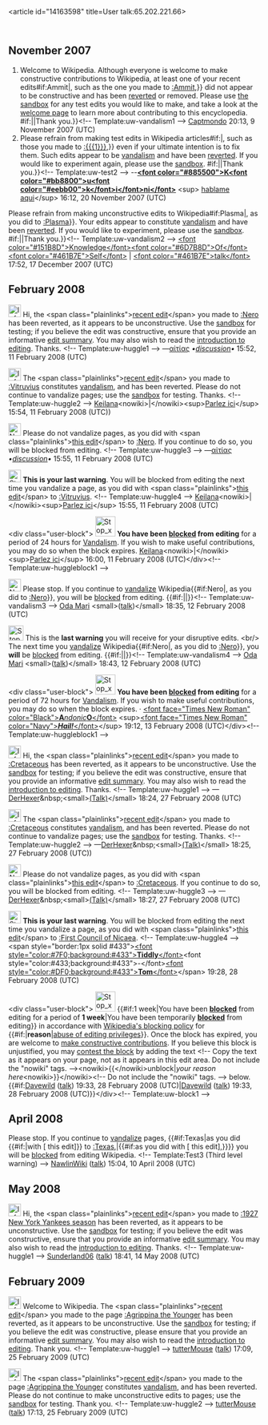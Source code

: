 <article id="14163598" title=User talk:65.202.221.66>
	<talkpage id="14163598" title="User talk:65.202.221.66">
{{SharedIPEDU|WILLIAMS SCHOOL}}



== November 2007 ==
#{{{icon|[[Image:Information.svg|25px]] }}}Welcome to Wikipedia. Although everyone is welcome to make constructive contributions to Wikipedia, at least one of your recent edits{{{{{subst|}}}#if:Ammit|, such as the one you made to [[:Ammit]],}} did not appear to be constructive and has been [[Help:Reverting|reverted]] or removed.  Please use [[Wikipedia:Sandbox|the sandbox]] for any test edits you would like to make, and take a look at the [[Wikipedia:Introduction|welcome page]] to learn more about contributing to this encyclopedia. {{{{{subst|}}}#if:{{{2|}}}|{{{2}}}|Thank you.}}&lt;!-- Template:uw-vandalism1 --&gt; [[User:Captmondo|Captmondo]] 20:13, 9 November 2007 (UTC)
#{{{icon|[[Image:Information.svg|25px]] }}}Please refrain from making test edits in Wikipedia articles{{{{{subst|}}}#if:{{{1|}}}|, such as those you made to [[:{{{1}}}]],}} even if your ultimate intention is to fix them.  Such edits appear to be [[Wikipedia:Vandalism|vandalism]] and have been [[Help:Reverting|reverted]].  If you would like to experiment again, please use the [[Wikipedia:Sandbox|sandbox]]. {{{{{subst|}}}#if:{{{2|}}}|{{{2}}}|Thank you.}}&lt;!-- Template:uw-test2 --&gt; --[[User:Kukini|'''&lt;font color=&quot;#885500&quot;&gt;K&lt;font color=&quot;#bb8800&quot;&gt;u&lt;font color=&quot;#eebb00&quot;&gt;k&lt;/font&gt;i&lt;/font&gt;ni&lt;/font&gt;''']] &lt;sup&gt; [[User talk:kukini|hablame aqui]]&lt;/sup&gt; 16:12, 20 November 2007 (UTC)


{{{icon|[[Image:Information.svg|25px]] }}}Please refrain from making unconstructive edits to Wikipedia{{{{{subst|}}}#if:Plasma|, as you did to [[:Plasma]]}}. Your edits appear to constitute [[Wikipedia:Vandalism|vandalism]] and have been [[Help:Reverting|reverted]]. If you would like to experiment, please use the [[Wikipedia:Sandbox|sandbox]]. {{{{{subst|}}}#if:{{{2|}}}|{{{2}}}|Thank you.}}&lt;!-- Template:uw-vandalism2 --&gt; [[User:KnowledgeOfSelf|&lt;font color=&quot;#151B8D&quot;&gt;Knowledge&lt;/font&gt;&lt;font color=&quot;#6D7B8D&quot;&gt;Of&lt;/font&gt;&lt;font color=&quot;#461B7E&quot;&gt;Self&lt;/font&gt;]] | [[User talk:KnowledgeOfSelf|&lt;font color=&quot;#461B7E&quot;&gt;talk&lt;/font&gt;]] 17:52, 17 December 2007 (UTC)

== February 2008 ==

[[Image:Information.png|25px|left]] Hi, the &lt;span class=&quot;plainlinks&quot;&gt;[http://en.wikipedia.org/wiki/Nero?diff=190639681 recent edit]&lt;/span&gt; you made to [[:Nero]] has been reverted, as it appears to be unconstructive. Use the [[Wikipedia:Sandbox|sandbox]] for testing; if you believe the edit was constructive, ensure that you provide an informative [[Help:Edit summary|edit summary]]. You may also wish to read the [[Wikipedia:Introduction|introduction to editing]]. Thanks. &lt;!-- Template:uw-huggle1 --&gt; —[[user:aitias|αἰτίας]] ''•''[[User talk:Aitias|''discussion'']]''•'' 15:52, 11 February 2008 (UTC)

[[Image:Information.png|25px|left]] The &lt;span class=&quot;plainlinks&quot;&gt;[http://en.wikipedia.org/wiki/Vitruvius?diff=190639897 recent edit]&lt;/span&gt; you made to [[:Vitruvius]] constitutes [[Wikipedia:Vandalism|vandalism]], and has been reverted. Please do not continue to vandalize pages; use the [[Wikipedia:Sandbox|sandbox]] for testing. Thanks. &lt;!-- Template:uw-huggle2 --&gt; [[User:Keilana|Keilana]]&lt;nowiki&gt;|&lt;/nowiki&gt;&lt;sup&gt;[[User talk:Keilana|Parlez ici]]&lt;/sup&gt; 15:54, 11 February 2008 (UTC))

[[Image:Nuvola apps important.svg|25px|left]] Please do not vandalize pages, as you did with &lt;span class=&quot;plainlinks&quot;&gt;[http://en.wikipedia.org/wiki/Nero?diff=190640145 this edit]&lt;/span&gt; to [[:Nero]]. If you continue to do so, you will be blocked from editing. &lt;!-- Template:uw-huggle3 --&gt; —[[user:aitias|αἰτίας]] ''•''[[User talk:Aitias|''discussion'']]''•'' 15:55, 11 February 2008 (UTC)

[[Image:Stop hand nuvola.svg|25px|left]] '''This is your last warning'''. You will be blocked from editing the next time you vandalize a page, as you did with &lt;span class=&quot;plainlinks&quot;&gt;[http://en.wikipedia.org/wiki/Vitruvius?diff=190640285 this edit]&lt;/span&gt; to [[:Vitruvius]]. &lt;!-- Template:uw-huggle4 --&gt; [[User:Keilana|Keilana]]&lt;nowiki&gt;|&lt;/nowiki&gt;&lt;sup&gt;[[User talk:Keilana|Parlez ici]]&lt;/sup&gt; 15:55, 11 February 2008 (UTC)

&lt;div class=&quot;user-block&quot;&gt; [[Image:Stop x nuvola.svg|40px|left]] '''You have been [[Wikipedia:Blocking policy|blocked]] from editing''' for a period of 24 hours for [[Wikipedia:Vandalism|Vandalism]]. If you wish to make useful contributions, you may do so when the block expires. [[User:Keilana|Keilana]]&lt;nowiki&gt;|&lt;/nowiki&gt;&lt;sup&gt;[[User talk:Keilana|Parlez ici]]&lt;/sup&gt; 16:00, 11 February 2008 (UTC)&lt;/div&gt;&lt;!-- Template:uw-huggleblock1 --&gt;

[[Image:Nuvola apps important.svg|25px]] Please stop. If you continue to [[Wikipedia:Vandalism|vandalize]] Wikipedia{{#if:Nero|, as you did to [[:Nero]]}}, you will be [[Wikipedia:Blocking policy|blocked]] from editing. {{#if:|{{{2}}}|}}&lt;!-- Template:uw-vandalism3 --&gt; [[User:Oda Mari|Oda Mari]] &lt;small&gt;([[User talk:Oda Mari|talk]])&lt;/small&gt; 18:35, 12 February 2008 (UTC)

[[Image:Stop hand nuvola.svg|30px]] This is the '''last warning''' you will receive for your disruptive edits. &lt;br/&gt; The next time you [[Wikipedia:Vandalism|vandalize]] Wikipedia{{#if:Nero|, as you did to [[:Nero]]}}, you '''will''' be [[Wikipedia:Blocking policy|blocked]] from editing. {{#if:|{{{2}}}|}}&lt;!-- Template:uw-vandalism4 --&gt; [[User:Oda Mari|Oda Mari]] &lt;small&gt;([[User talk:Oda Mari|talk]])&lt;/small&gt; 18:43, 12 February 2008 (UTC)

&lt;div class=&quot;user-block&quot;&gt; [[Image:Stop x nuvola.svg|40px|left]] '''You have been [[Wikipedia:Blocking policy|blocked]] from editing''' for a period of 72 hours for [[Wikipedia:Vandalism|Vandalism]]. If you wish to make useful contributions, you may do so when the block expires. · [[User:AndonicO|&lt;font face=&quot;Times New Roman&quot; color=&quot;Black&quot;&gt;'''A'''''ndonic'''''O'''&lt;/font&gt;]] &lt;sup&gt;[[User talk:AO|&lt;font face=&quot;Times New Roman&quot; color=&quot;Navy&quot;&gt;'''''Hail!'''''&lt;/font&gt;]]&lt;/sup&gt; 19:12, 13 February 2008 (UTC)&lt;/div&gt;&lt;!-- Template:uw-huggleblock1 --&gt;

[[Image:Information.png|25px|left]] Hi, the &lt;span class=&quot;plainlinks&quot;&gt;[http://en.wikipedia.org/wiki/Cretaceous?diff=194461774 recent edit]&lt;/span&gt; you made to [[:Cretaceous]] has been reverted, as it appears to be unconstructive. Use the [[Wikipedia:Sandbox|sandbox]] for testing; if you believe the edit was constructive, ensure that you provide an informative [[Help:Edit summary|edit summary]]. You may also wish to read the [[Wikipedia:Introduction|introduction to editing]]. Thanks. &lt;!-- Template:uw-huggle1 --&gt; —[[User:DerHexer|DerHexer]]&amp;nbsp;&lt;small&gt;[[User talk:DerHexer|(Talk)]]&lt;/small&gt; 18:24, 27 February 2008 (UTC)

[[Image:Information.png|25px|left]] The &lt;span class=&quot;plainlinks&quot;&gt;[http://en.wikipedia.org/wiki/Cretaceous?diff=194462115 recent edit]&lt;/span&gt; you made to [[:Cretaceous]] constitutes [[Wikipedia:Vandalism|vandalism]], and has been reverted. Please do not continue to vandalize pages; use the [[Wikipedia:Sandbox|sandbox]] for testing. Thanks. &lt;!-- Template:uw-huggle2 --&gt; —[[User:DerHexer|DerHexer]]&amp;nbsp;&lt;small&gt;[[User talk:DerHexer|(Talk)]]&lt;/small&gt; 18:25, 27 February 2008 (UTC))

[[Image:Nuvola apps important.svg|25px|left]] Please do not vandalize pages, as you did with &lt;span class=&quot;plainlinks&quot;&gt;[http://en.wikipedia.org/wiki/Cretaceous?diff=194462568 this edit]&lt;/span&gt; to [[:Cretaceous]]. If you continue to do so, you will be blocked from editing. &lt;!-- Template:uw-huggle3 --&gt; —[[User:DerHexer|DerHexer]]&amp;nbsp;&lt;small&gt;[[User talk:DerHexer|(Talk)]]&lt;/small&gt; 18:27, 27 February 2008 (UTC)

[[Image:Stop hand nuvola.svg|25px|left]] '''This is your last warning'''. You will be blocked from editing the next time you vandalize a page, as you did with &lt;span class=&quot;plainlinks&quot;&gt;[http://en.wikipedia.org/wiki/First_Council_of_Nicaea?diff=194716714 this edit]&lt;/span&gt; to [[:First Council of Nicaea]]. &lt;!-- Template:uw-huggle4 --&gt; &lt;span style=&quot;border:1px solid #433&quot;&gt;[[User:Tiddly Tom|&lt;font style=&quot;color:#7F0;background:#433&quot;&gt;'''Tiddly'''&lt;/font&gt;]]&lt;font style=&quot;color:#433;background:#433&quot;&gt;-&lt;/font&gt;[[User Talk:Tiddly Tom|&lt;font style=&quot;color:#DF0;background:#433&quot;&gt;'''Tom'''&lt;/font&gt;]]&lt;/span&gt; 19:28, 28 February 2008 (UTC)

&lt;div class=&quot;user-block&quot;&gt; [[Image:Stop x nuvola with clock.svg|40px|left]] {{#if:1 week|You have been '''[[Wikipedia:Blocking policy|blocked]]''' from editing for a period of '''1 week'''|You have been temporarily '''[[Wikipedia:Blocking policy|blocked]]''' from editing}} in accordance with [[Wikipedia:Blocking policy|Wikipedia's blocking policy]] for {{#if:|'''reason'''|[[Wikipedia:Vandalism|abuse of editing privileges]]}}. Once the block has expired, you are welcome to [[Wikipedia:Five pillars|make constructive contributions]].  If you believe this block is unjustified, you may [[Wikipedia:Appealing a block|contest the block]] by adding the text &lt;!-- Copy the text as it appears on your page, not as it appears in this edit area. Do not include the &quot;nowiki&quot; tags. --&gt;&lt;nowiki&gt;{{&lt;/nowiki&gt;unblock|''your reason here''&lt;nowiki&gt;}}&lt;/nowiki&gt;&lt;!-- Do not include the &quot;nowiki&quot; tags. --&gt; below. {{#if:[[User:Davewild|Davewild]] ([[User talk:Davewild|talk]]) 19:33, 28 February 2008 (UTC)|[[User:Davewild|Davewild]] ([[User talk:Davewild|talk]]) 19:33, 28 February 2008 (UTC)}}&lt;/div&gt;&lt;!-- Template:uw-block1 --&gt;

== April 2008 ==

Please stop. If you continue to [[Wikipedia:Vandalism template link|vandalize]] pages, {{#if:Texas|as you did {{#if:|with [{{{diff}}} this edit]}} to [[:Texas]],|{{#if:as you did with [{{{diff}}} this edit],}}}} you will be [[Wikipedia:Blocking policy|blocked]] from editing Wikipedia. &lt;!-- Template:Test3 (Third level warning) --&gt; [[User:NawlinWiki|NawlinWiki]] ([[User talk:NawlinWiki|talk]]) 15:04, 10 April 2008 (UTC)

== May 2008 ==

[[Image:Information.png|25px|left]] Hi, the &lt;span class=&quot;plainlinks&quot;&gt;[http://en.wikipedia.org/wiki/1927_New_York_Yankees_season?diff=212409125 recent edit]&lt;/span&gt; you made to [[:1927 New York Yankees season]] has been reverted, as it appears to be unconstructive. Use the [[Wikipedia:Sandbox|sandbox]] for testing; if you believe the edit was constructive, ensure that you provide an informative [[Help:Edit summary|edit summary]]. You may also wish to read the [[Wikipedia:Introduction|introduction to editing]]. Thanks. &lt;!-- Template:uw-huggle1 --&gt; [[User:Sunderland06|Sunderland06]] ([[User talk:Sunderland06|talk]]) 18:41, 14 May 2008 (UTC)

== February 2009 ==

[[Image:Information.png|25px]] Welcome to Wikipedia. The &lt;span class=&quot;plainlinks&quot;&gt;[http://en.wikipedia.org/wiki/Agrippina_the_Younger?diff=273221692 recent edit]&lt;/span&gt; you made to the page [[:Agrippina the Younger]] has been reverted, as it appears to be unconstructive. Use the [[Wikipedia:Sandbox|sandbox]] for testing; if you believe the edit was constructive, please ensure that you provide an informative [[Help:Edit summary|edit summary]]. You may also wish to read the [[Wikipedia:Introduction|introduction to editing]]. Thank you. &lt;!-- Template:uw-huggle1 --&gt; [[User:TutterMouse|tutterMouse]] ([[User talk:TutterMouse|talk]]) 17:09, 25 February 2009 (UTC)

[[Image:Information.png|25px]] The &lt;span class=&quot;plainlinks&quot;&gt;[http://en.wikipedia.org/wiki/Agrippina_the_Younger?diff=273222377 recent edit]&lt;/span&gt; you made to the page [[:Agrippina the Younger]] constitutes [[Wikipedia:Vandalism|vandalism]], and has been reverted. Please do not continue to make unconstructive edits to pages; use the [[Wikipedia:Sandbox|sandbox]] for testing. Thank you. &lt;!-- Template:uw-huggle2 --&gt; [[User:TutterMouse|tutterMouse]] ([[User talk:TutterMouse|talk]]) 17:13, 25 February 2009 (UTC)
	</talkpage>
</article>